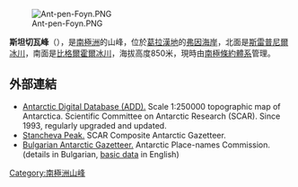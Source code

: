 [[Image:Ant-pen-Foyn.PNG|thumb]]

'''斯坦切瓦峰'''（{{lang-en|Stancheva Peak}}），是[[南極洲|南極洲]]的山峰，位於[[葛拉漢地|葛拉漢地]]的[[弗因海岸|弗因海岸]]，北面是[[斯雷普尼爾冰川|斯雷普尼爾冰川]]，南面是[[比格爾霍爾冰川|比格爾霍爾冰川]]，海拔高度850米，現時由[[南極條約體系|南極條約體系]]管理。

{{coord|66|30|55|S|64|08|54|W|display=title}}

==外部連結==
* [http://www.add.scar.org Antarctic Digital Database (ADD).] {{Wayback|url=http://www.add.scar.org/ |date=20170305000653 }} Scale 1:250000 topographic map of Antarctica. Scientific Committee on Antarctic Research (SCAR). Since 1993, regularly upgraded and updated.
* [https://data.aad.gov.au/aadc/gaz/scar/display_name.cfm?gaz_id=137690 Stancheva Peak.] {{Wayback|url=https://data.aad.gov.au/aadc/gaz/scar/display_name.cfm?gaz_id=137690 |date=20170922101124 }} SCAR Composite Antarctic Gazetteer.
* [http://apcbg.org/gazet-bg.doc Bulgarian Antarctic Gazetteer.] {{Wayback|url=http://apcbg.org/gazet-bg.doc |date=20160206203828 }} Antarctic Place-names Commission. (details in Bulgarian, [http://apcbg.org/gazet.htm basic data] {{Wayback|url=http://apcbg.org/gazet.htm |date=20160304071225 }} in English)

{{DEFAULTSORT:Stancheva Peak}}
[[Category:南極洲山峰|Category:南極洲山峰]]


{{FoynCoast-geo-stub}}